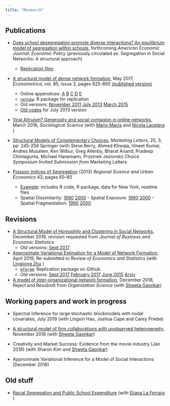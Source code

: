 ```yaml
---
title: "Research"
---
```


## Publications
* [Does school desegregation promote diverse interactions? An equilibrium model of segregation within schools](files/segnet_revisionAEJ.pdf), forthcoming *American Economic Journal: Economic Policy* (previously circulated as: Segregation in Social Networks: A structural approach)
    + [Replication files](https://github.com/meleangelo/segnet)    
      

* [A structural model of dense network formation](files/bayesnet_march2016.pdf), May 2017, *Econometrica*, vol. 85, issue 3, pages 825-850 [(published version)](https://www.econometricsociety.org/publications/econometrica/2017/05/01/structural-model-dense-network-formation)
    + Online appendices: [A](files/bayesnet_march2016_appendixA.pdf) [B](files/bayesnet_march2016_appendixB.pdf) [C](files/bayesnet_march2016_appendixC.pdf) [D](files/bayesnet_march2016_appendixD.pdf) [E](files/bayesnet_march2016_appendixE.pdf)
    + [`netnew`](https://github.com/meleangelo/netnew): R package for replication
    + Old versions: [November 2011](files/bayesnet_oct2011.pdf)  [July 2013](files/bayesnet_july2013.pdf) [March 2015](files/bayesnet_march2015.pdf)
    + [Old codes](files/bayesnet_replic.zip) for July 2013 version


* [Viral Altruism? Generosity and social contagion in online networks](http://papers.ssrn.com/sol3/papers.cfm?abstract_id=2441467), March 2016, *Sociological Science* (with [Mario Macis](https://sites.google.com/site/mmacis/) and [Nicola Lacetera](https://sites.google.com/site/nicolacetera/) )

* [Structural Models of Complementary Choices](files/ComplementaryChoices.pdf), *Marketing Letters*, 25, 3, pp: 245-256 Springer
(with Steve Berry, Ahmed Khwaja, Vineet Kumar, Andres Musalem, Ken Wilbur, Greg Allenby, Bharat Anand, Pradeep Chintagunta, Michael Hanemann, Przemek Jeziorski)
*Choice Symposium Invited Submission from* Marketing Letters

* [Poisson Indices of Segregation](files/pps_applied.pdf) (2013) *Regional Science and Urban Economics*  43, pages 65–85
    + [Example](files/webexample.zip): includes R code, R package, data for New York, readme files
    + Spatial Dissimilarity: [1990](files/sdism90_all.csv) [2000](files/sdism_all.csv) -- Spatial Exposure: [1990](files/sexp90_all.csv) [2000](sexp_all.csv) -- Spatial Fragmentation: [1990](files/sfrag90_all.csv)  [2000](files/sfrag_all.csv)


## Revisions
* [A Structural Model of Homophily and Clustering in Social Networks](files/homophily_dec2018.pdf), December 2018, revision requested from *Journal of Business and Economic Statistics*
     + Old versions: [Sept 2017](files/homophily_sept2017.pdf)

* [Approximate Variational Estimation for a Model of Network Formation](files/MeleZhuMarch2019.pdf), April 2019, Re-submitted to *Review of Economics and Statistics* (with [Lingjiong Zhu](http://www.math.fsu.edu/People/faculty.php?id=1472) )
     + [`mfergm`](https://github.com/meleangelo/mfergm): Replication package	on Github
     + Old versions: [Sept 2017](files/MeleZhuSeptember2017.pdf) [February 2017](files/MeleZhuFeb2017.pdf) [June 2015](http://networks.seas.harvard.edu/papers/mele_zhu.pdf)  [Arxiv](https://arxiv.org/abs/1702.00308)

* [A model of inter-organizational network formation](files/firmnetworks_ergm_dec2018), December 2018, Reject and Resubmit from *Organization Science* (with [Shweta Gaonkar](http://shwetagaonkar.com))


## Working papers and work in progress

* Spectral inference for large stochastic blockmodels with nodal covariates, July 2019 (with Lingxin Hao, Joshua Cape and Carey Priebe)

* [A structural model of firm collaborations with unobserved heterogeneity](https://papers.ssrn.com/sol3/papers.cfm?abstract_id=3267047), November 2018 (with [Shweta Gaonkar](http://shwetagaonkar.com))

* Creativity and Market Success: Evidence from the movie industry (Jan 2018) (with Sharon Kim and [Shweta Gaonkar](http://shwetagaonkar.com))

* Approximate Variational Inference for a Model of Social Interactions (December 2016)

## Old stuff

* [Racial Segregation and Public School Expenditure](files/LaFerraraMele.pdf) (with [Eliana La Ferrara](http://didattica.unibocconi.eu/mypage/index.php?IdUte=49273&cognome=LA%20FERRARA&nome=ELIANA&urlBackMy=) )

